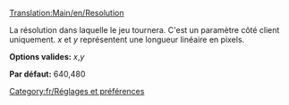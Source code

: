 [[Translation:Main/en/Resolution]]
[[Category:fr/Réglages et préférences]]

La résolution dans laquelle le jeu tournera. C'est un paramètre côté client uniquement. ''x'' et ''y'' représentent une longueur linéaire en pixels.


'''Options valides:''' ''x'',''y''

'''Par défaut:''' 640,480